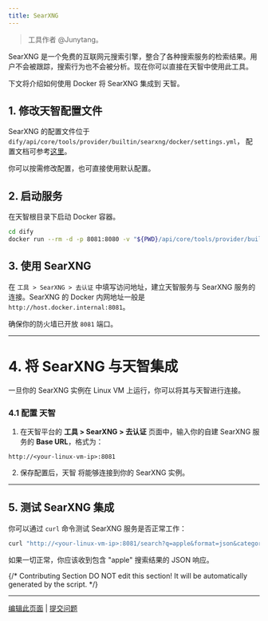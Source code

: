 ```yaml
---
title: SearXNG
---
```


> 工具作者 @Junytang。

SearXNG 是一个免费的互联网元搜索引擎，整合了各种搜索服务的检索结果。用户不会被跟踪，搜索行为也不会被分析。现在你可以直接在天智中使用此工具。

下文将介绍如何使用 Docker 将 SearXNG 集成到 天智。

## 1. 修改天智配置文件

SearXNG 的配置文件位于 `dify/api/core/tools/provider/builtin/searxng/docker/settings.yml`， 配置文档可参考[这里](https://docs.searxng.org/admin/settings/index.html)。

你可以按需修改配置，也可直接使用默认配置。

## 2. 启动服务

在天智根目录下启动 Docker 容器。

```bash
cd dify
docker run --rm -d -p 8081:8080 -v "${PWD}/api/core/tools/provider/builtin/searxng/docker:/etc/searxng" searxng/searxng
```

## 3. 使用 SearXNG

在 `工具 > SearXNG > 去认证` 中填写访问地址，建立天智服务与 SearXNG 服务的连接。SearXNG 的 Docker 内网地址一般是 `http://host.docker.internal:8081`。

确保你的防火墙已开放 `8081` 端口。

---

# 4. 将 SearXNG 与天智集成

一旦你的 SearXNG 实例在 Linux VM 上运行，你可以将其与天智进行连接。

### 4.1 配置 天智

1. 在天智平台的 **工具 > SearXNG > 去认证** 页面中，输入你的自建 SearXNG 服务的 **Base URL**，格式为：

```text
http://<your-linux-vm-ip>:8081
```

2. 保存配置后，天智 将能够连接到你的 SearXNG 实例。

---

## 5. 测试 SearXNG 集成

你可以通过 `curl` 命令测试 SearXNG 服务是否正常工作：

```bash
curl "http://<your-linux-vm-ip>:8081/search?q=apple&format=json&categories=general"
```

如果一切正常，你应该收到包含 "apple" 搜索结果的 JSON 响应。

{/*
Contributing Section
DO NOT edit this section!
It will be automatically generated by the script.
*/}

---

[编辑此页面](https://github.com/langgenius/dify-docs/edit/main/zh-hans/guides/tools/tool-configuration/searxng.mdx) | [提交问题](https://github.com/langgenius/dify-docs/issues/new?template=docs.yml)

